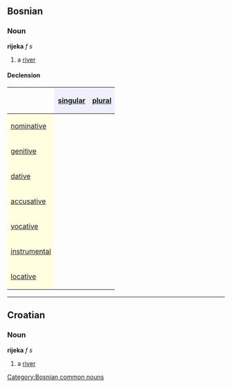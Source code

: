 ==Bosnian==
===Noun===
'''rijeka''' ''f s''
#a [[river]]
====Declension====
{| border="1" cellpadding="4" cellspacing="0"
!
! style="background-color: #EFEFFF" align="center"|[[singular]]
! style="background-color: #EFEFFF" align="center"|[[plural]]
|-
! style="background-color: #FFFFE0" align="left"|[[nominative case|nominative]]
| align="center"|{{Unicode|rijeka}}
| align="center"|{{Unicode|rijeke}}
|-
! style="background-color: #FFFFE0" align="left"|[[genitive case|genitive]]
| align="center"|{{Unicode|rijeke}}
| align="center"|{{Unicode|rijeka}}
|-
! style="background-color: #FFFFE0" align="left"|[[dative case|dative]]
| align="center"|{{Unicode|rijeci}}
| align="center"|{{Unicode|rijekama}}
|-
! style="background-color: #FFFFE0" align="left"|[[accusative case|accusative]]
| align="center"|{{Unicode|rijeku}}
| align="center"|{{Unicode|rijeke}}
|-
! style="background-color: #FFFFE0" align="left"|[[vocative case|vocative]]
| align="center"|{{Unicode|rijeko}}
| align="center"|{{Unicode|rijeke}}
|-
! style="background-color: #FFFFE0" align="left"|[[instrumental case|instrumental]]
| align="center"|{{Unicode|rijekom}}
| align="center"|{{Unicode|rijekama}}
|-
! style="background-color: #FFFFE0" align="left"|[[locative case|locative]]
| align="center"|{{Unicode|rijeci}}
| align="center"|{{Unicode|rijekama}}
|}
[[Category:Bosnian common nouns]]
----
==Croatian==
===Noun===
'''rijeka''' ''f s''
#a [[river]]